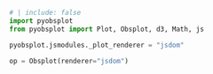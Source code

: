 ```python
# | include: false
import pyobsplot
from pyobsplot import Plot, Obsplot, d3, Math, js

pyobsplot.jsmodules._plot_renderer = "jsdom"

op = Obsplot(renderer="jsdom")
```